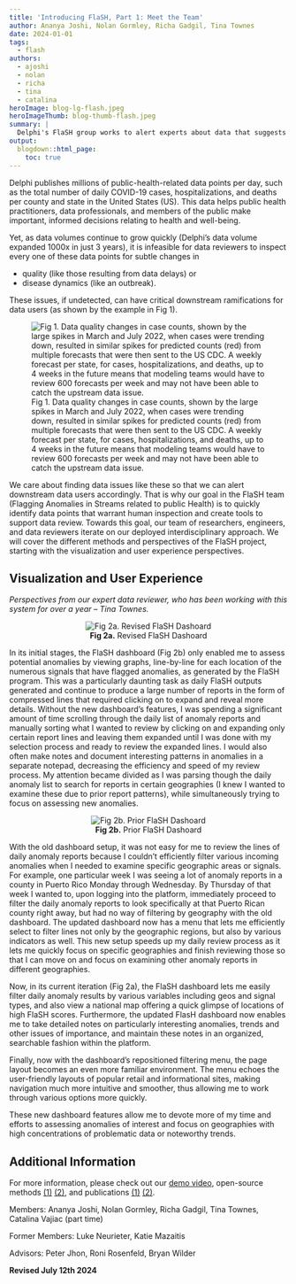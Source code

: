 ```yaml
---
title: 'Introducing FlaSH, Part 1: Meet the Team'
author: Ananya Joshi, Nolan Gormley, Richa Gadgil, Tina Townes
date: 2024-01-01
tags:
  - flash
authors:
  - ajoshi
  - nolan
  - richa
  - tina
  - catalina
heroImage: blog-lg-flash.jpeg
heroImageThumb: blog-thumb-flash.jpeg
summary: | 
  Delphi's FlaSH group works to alert experts about data that suggests quality issues or changes in disease dynamics from the millions of data points they publish daily to improve the efficacy of Delphi's data.
output:
  blogdown::html_page:
    toc: true
---
```


Delphi publishes millions of public-health-related data points per day, such as the total number of daily COVID-19 cases, hospitalizations, and deaths per county and state in the United States (US). This data helps public health practitioners, data professionals, and members of the public make important, informed decisions relating to health and well-being. 

Yet, as data volumes continue to grow quickly (Delphi's data volume expanded 1000x in just 3 years), it is infeasible for data reviewers to inspect every one of these data points for subtle changes in  

 * quality (like those resulting from data delays) or
 * disease dynamics (like an outbreak).

These issues, if undetected, can have critical downstream ramifications for data users (as shown by the example in Fig 1). 

![Fig 1. Data quality changes in case counts, shown by the large spikes in March and July 2022, when cases were trending down, resulted in similar spikes for predicted counts (red) from multiple forecasts that were then sent to the US CDC. A weekly forecast per state, for cases, hospitalizations, and deaths, up to 4 weeks in the future means that modeling teams would have to review 600 forecasts per week and may not have been able to catch the upstream data issue.](/blog/2024-01-01-flash-intro/forecast.jpg)

We care about finding data issues like these so that we can alert downstream data users accordingly. That is why our goal in the FlaSH team (Flagging Anomalies in Streams related to public Health) is to quickly identify data points that warrant human inspection and create tools to support data review. Towards this goal, our team of researchers, engineers, and data reviewers iterate on our deployed interdisciplinary approach. We will cover the different methods and perspectives of the FlaSH project, starting with the visualization and user experience perspectives. 

## Visualization and User Experience
*Perspectives from our expert data reviewer, who has been working with this system for over a year -- Tina Townes.*

<center><div class="float">![**Fig 2a.** Revised FlaSH Dashoard](/blog/2024-01-01-flash-intro/new_dash.png)</div></center>

<p>In its initial stages, the FlaSH dashboard (Fig 2b) only enabled me to assess potential anomalies by viewing graphs, line-by-line for each location of the numerous signals that have flagged anomalies, as generated by the FlaSH program. This was a particularly daunting task as daily FlaSH outputs generated and continue to produce a large number of reports in the form of compressed lines that required clicking on to expand and reveal more details. Without the new dashboard's features, I was spending a significant amount of time scrolling through the daily list of anomaly reports and manually sorting what I wanted to review by clicking on and expanding only certain report lines and leaving them expanded until I was done with my selection process and ready to review the expanded lines. I would also often make notes and document interesting patterns in anomalies in a separate notepad, decreasing the efficiency and speed of my review process. My attention became divided as I was parsing though the daily anomaly list to search for reports in certain geographies (I knew I wanted to examine these due to prior report patterns), while simultaneously trying to focus on assessing new anomalies.</p>

<center><div class="float">![**Fig 2b.** Prior FlaSH Dashoard](/blog/2024-01-01-flash-intro/old_dash.png)</div></center>


<p>With the old dashboard setup, it was not easy for me to review the lines of daily anomaly reports because I couldn't efficiently filter various incoming anomalies when I needed to examine specific geographic areas or signals. For example, one particular week I was seeing a lot of anomaly reports in a county in Puerto Rico Monday through Wednesday. By Thursday of that week I wanted to, upon logging into the platform, immediately proceed to filter the daily anomaly reports to look specifically at that Puerto Rican county right away, but had no way of filtering by geography with the old dashboard. The updated dashboard now has a menu that lets me efficiently select to filter lines not only by the geographic regions, but also by various indicators as well. This new setup speeds up my daily review process as it lets me quickly focus on specific geographies and finish reviewing those so that I can move on and focus on examining other anomaly reports in different geographies.
</p>


<p>Now, in its current iteration (Fig 2a), the FlaSH dashboard lets me easily filter daily anomaly results by various variables including geos and signal types, and also view a national map offering a quick glimpse of locations of high FlaSH scores. Furthermore, the updated FlasH dashboard now enables me to take detailed notes on particularly interesting anomalies, trends and other issues of importance, and maintain these notes in an organized, searchable fashion within the platform.</p>
<p>Finally, now with the dashboard’s repositioned filtering menu, the page layout becomes an even more familiar environment. The menu echoes the user-friendly layouts of popular retail and informational sites, making navigation much more intuitive and smoother, thus allowing me to work through various options more quickly.</p>
<p>These new dashboard features allow me to devote more of my time and efforts to assessing anomalies of interest and focus on geographies with high concentrations of problematic data or noteworthy trends.</p>

## Additional Information 
For more information, please check out our [demo video](https://www.youtube.com/watch?v=fWe6M-rTQQ0), open-source methods [(1)](https://github.com/cmu-delphi/covidcast-indicators/blob/main/_delphi_utils_python/delphi_utils/flash_eval/eval_day.py) [(2)](https://github.com/Ananya-Joshi/outshines_sparky), and publications [(1)](https://arxiv.org/abs/2306.16914) [(2)](https://ojs.aaai.org/index.php/AAAI/article/view/30222).


Members: Ananya Joshi, Nolan Gormley, Richa Gadgil, Tina Townes, Catalina Vajiac (part time)   \  

Former Members: Luke Neurieter, Katie Mazaitis  \   

Advisors: Peter Jhon, Roni Rosenfeld, Bryan Wilder

**Revised July 12th 2024**
